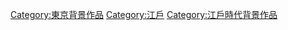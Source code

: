 {{DEFAULTSORT:Edo}}
[[Category:東京背景作品|Category:東京背景作品]]
[[Category:江戶|Category:江戶]]
[[Category:江戶時代背景作品|Category:江戶時代背景作品]]